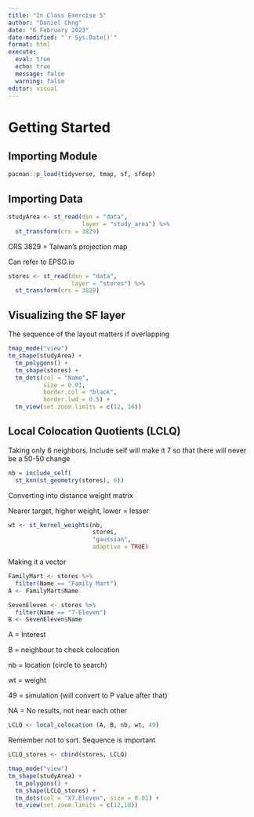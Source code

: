 ```yaml
---
title: "In Class Exercise 5"
author: "Daniel Chng"
date: "6 February 2023"
date-modified: "`r Sys.Date()`"
format: html
execute: 
  eval: true
  echo: true
  message: false
  warning: false
editor: visual
---
```


# 

# Getting Started

## Importing Module

```r
pacman::p_load(tidyverse, tmap, sf, sfdep)
```

## Importing Data

```r
studyArea <- st_read(dsn = "data",
                     layer = "study_area") %>%
  st_transform(crs = 3829)
```

::: callout-note
CRS 3829 = Taiwan's projection map

Can refer to EPSG.io
:::

```r
stores <- st_read(dsn = "data",
                  layer = "stores") %>%
  st_transform(crs = 3829)
```

## Visualizing the SF layer

::: callout-note
The sequence of the layout matters if overlapping
:::

```r
tmap_mode("view")
tm_shape(studyArea) +
  tm_polygons() +
  tm_shape(stores) +
  tm_dots(col = "Name",
          size = 0.01,
          border.col = "black",
          border.lwd = 0.5) +
  tm_view(set.zoom.limits = c(12, 16))
```

## Local Colocation Quotients (LCLQ)

::: callout-note
Taking only 6 neighbors. Include self will make it 7 so that there will never be a 50-50 change
:::

```r
nb = include_self(
  st_knn(st_geometry(stores), 6))
```

::: callout-note
Converting into distance weight matrix

Nearer target, higher weight, lower = lesser
:::

```r
wt <- st_kernel_weights(nb,
                        stores,
                        "gaussian",
                        adaptive = TRUE)
```

::: callout-note
Making it a vector
:::

```r
FamilyMart <- stores %>%
  filter(Name == "Family Mart")
A <- FamilyMart$Name
```

```r
SevenEleven <- stores %>%
  filter(Name == "7-Eleven")
B <- SevenEleven$Name
```

::: callout-note
A = Interest

B = neighbour to check colocation

nb = location (circle to search)

wt = weight

49 = simulation (will convert to P value after that)

NA = No results, not near each other
:::

```r
LCLQ <- local_colocation (A, B, nb, wt, 49)

```

::: callout-note
Remember not to sort. Sequence is important
:::

```r
LCLQ_stores <- cbind(stores, LCLQ)

```

```r
tmap_mode("view")
tm_shape(studyArea) + 
  tm_polygons() +
  tm_shape(LCLQ_stores) +
  tm_dots(col = "X7.Eleven", size = 0.01) +
  tm_view(set.zoom.limits = c(12,18))
```
